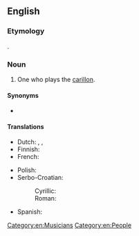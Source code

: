 ==English==

===Etymology===
{{suffix|en|carillon|ist}}.

===Noun===
{{en-noun}}

# One who plays the [[carillon]].

====Synonyms====
* {{l|en|carillonneur}}

====Translations====
{{trans-top|one who plays the carillon}}
* Dutch: {{t+|nl|beiaardier|m}}, {{t+|nl|klokkenspeler|m}}, {{t+|nl|klokkenist|m}}
* Finnish: {{t+|fi|[[tornikellopeli]]n [[soittaja]]}}
* French: {{t+|fr|carillonneur|m}}
{{trans-mid}}
* Polish: {{t+|pl|[[osoba]] [[grać|grająca]] [[na]] [[karylion]]ie|f}}
* Serbo-Croatian:
*: Cyrillic: {{t|sh|звонар|m|sc=Cyrl}}
*: Roman: {{t+|sh|zvonar|m|sc=Latn}}
* Spanish: {{t|es|carrillonero|m}}
{{trans-bottom}}

[[Category:en:Musicians]]
[[Category:en:People]]